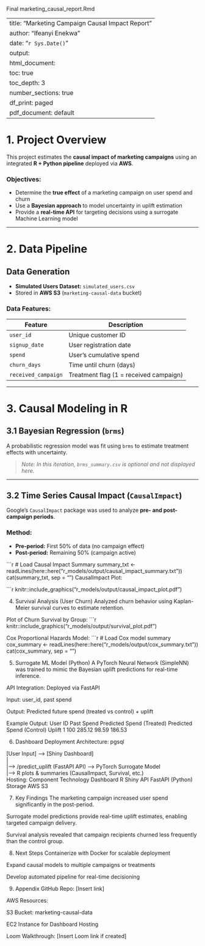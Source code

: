 Final marketing_causal_report.Rmd

---
title: "Marketing Campaign Causal Impact Report"
author: "Ifeanyi Enekwa"
date: "`r Sys.Date()`"
output: 
  html_document:
    toc: true
    toc_depth: 3
    number_sections: true
    df_print: paged
  pdf_document: default
---


# 1. Project Overview

This project estimates the **causal impact of marketing campaigns** using an integrated **R + Python pipeline** deployed via **AWS**.

### Objectives:

- Determine the **true effect** of a marketing campaign on user spend and churn
- Use a **Bayesian approach** to model uncertainty in uplift estimation
- Provide a **real-time API** for targeting decisions using a surrogate Machine Learning model

---


# 2. Data Pipeline

## Data Generation

- **Simulated Users Dataset:** `simulated_users.csv`  
- Stored in **AWS S3** (`marketing-causal-data` bucket)

### Data Features:

| Feature | Description |
|----------|-------------|
| `user_id` | Unique customer ID |
| `signup_date` | User registration date |
| `spend` | User's cumulative spend |
| `churn_days` | Time until churn (days) |
| `received_campaign` | Treatment flag (1 = received campaign) |

---


# 3. Causal Modeling in R

## 3.1 Bayesian Regression (`brms`)

A probabilistic regression model was fit using `brms` to estimate treatment effects with uncertainty.

> _Note: In this iteration, `brms_summary.csv` is optional and not displayed here._

---

## 3.2 Time Series Causal Impact (`CausalImpact`)

Google’s `CausalImpact` package was used to analyze **pre- and post-campaign periods**.

### Method:

- **Pre-period:** First 50% of data (no campaign effect)
- **Post-period:** Remaining 50% (campaign active)

```r
# Load Causal Impact Summary
summary_txt <- readLines(here::here("r_models/output/causal_impact_summary.txt"))
cat(summary_txt, sep = "\n")
CausalImpact Plot:

```r
knitr::include_graphics("r_models/output/causal_impact_plot.pdf")


4. Survival Analysis (User Churn)
Analyzed churn behavior using Kaplan-Meier survival curves to estimate retention.

Plot of Churn Survival by Group:
```r
knitr::include_graphics("r_models/output/survival_plot.pdf")

Cox Proportional Hazards Model:
```r
# Load Cox model summary
cox_summary <- readLines(here::here("r_models/output/cox_summary.txt"))
cat(cox_summary, sep = "\n")


5. Surrogate ML Model (Python)
A PyTorch Neural Network (SimpleNN) was trained to mimic the Bayesian uplift predictions for real-time inference.

API Integration:
Deployed via FastAPI

Input: user_id, past spend

Output: Predicted future spend (treated vs control) + uplift

Example Output:
User ID	Past Spend	Predicted Spend (Treated)	Predicted Spend (Control)	Uplift
1	    100	        285.12	                    98.59	                    186.53

6. Dashboard Deployment
Architecture:
pgsql

[User Input] --> [Shiny Dashboard]  
                  |  
                  |--> /predict_uplift (FastAPI API) --> PyTorch Surrogate Model  
                  |--> R plots & summaries (CausalImpact, Survival, etc.)  
Hosting:
Component	Technology
Dashboard	R Shiny
API	FastAPI (Python)
Storage	AWS S3

7. Key Findings
The marketing campaign increased user spend significantly in the post-period.

Surrogate model predictions provide real-time uplift estimates, enabling targeted campaign delivery.

Survival analysis revealed that campaign recipients churned less frequently than the control group.

8. Next Steps
Containerize with Docker for scalable deployment

Expand causal models to multiple campaigns or treatments

Develop automated pipeline for real-time decisioning

9. Appendix
GitHub Repo: [Insert link]

AWS Resources:

S3 Bucket: marketing-causal-data

EC2 Instance for Dashboard Hosting

Loom Walkthrough: [Insert Loom link if created]


